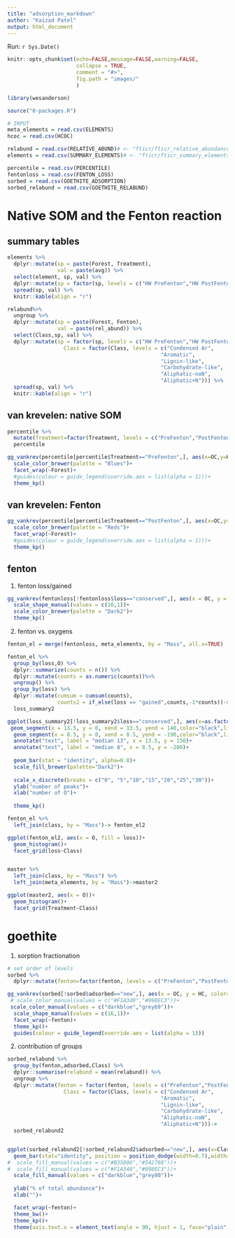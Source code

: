 ```yaml
---
title: "adsorption_markdown"
author: "Kaizad Patel"
output: html_document
---
```


Run: `r Sys.Date()`


```r
knitr::opts_chunk$set(echo=FALSE,message=FALSE,warning=FALSE,
                      collapse = TRUE,
                      comment = "#>",
                      fig.path = "images/"
                      )

library(wesanderson)
```

```r
source("0-packages.R")

# INPUT
meta_elements = read.csv(ELEMENTS)
hcoc = read.csv(HCOC)

relabund = read.csv(RELATIVE_ABUND)# <- "fticr/fticr_relative_abundance.csv"
elements = read.csv(SUMMARY_ELEMENTS)# <- "fticr/fticr_summary_elements.csv"

percentile = read.csv(PERCENTILE)
fentonloss = read.csv(FENTON_LOSS)
sorbed = read.csv(GOETHITE_ADSORPTION)
sorbed_relabund = read.csv(GOETHITE_RELABUND)
```

# Native SOM and the Fenton reaction
## summary tables
```r

elements %>% 
  dplyr::mutate(sp = paste(Forest, Treatment),
                val = paste(avg)) %>% 
  select(element, sp, val) %>% 
  dplyr::mutate(sp = factor(sp, levels = c("HW PreFenton","HW PostFenton", "SW PreFenton", "SW PostFenton"))) %>% 
  spread(sp, val) %>% 
  knitr::kable(align = "r")

relabund%>% 
  ungroup %>% 
  dplyr::mutate(sp = paste(Forest, Fenton),
                val = paste(rel_abund)) %>% 
  select(Class,sp, val) %>% 
  dplyr::mutate(sp = factor(sp, levels = c("HW PreFenton","HW PostFenton", "SW PreFenton", "SW PostFenton")), 
                  Class = factor(Class, levels = c("Condensed Ar",
                                                 "Aromatic",
                                                 "Lignin-like",
                                                 "Carbohydrate-like",
                                                 "Aliphatic-noN",
                                                 "Aliphatic+N"))) %>% 
  spread(sp, val) %>% 
  knitr::kable(align = "r")
```


## van krevelen: native SOM

```r
percentile %>% 
  mutate(Treatment=factor(Treatment, levels = c("PreFenton","PostFenton")))->
  percentile

gg_vankrev(percentile[percentile$Treatment=="PreFenton",], aes(x=OC,y=HC,color=perc))+
  scale_color_brewer(palette = "Blues")+
  facet_wrap(~Forest)+
  #guides(colour = guide_legend(override.aes = list(alpha = 1)))+
  theme_kp()

```

## van krevelen: Fenton

```r
gg_vankrev(percentile[percentile$Treatment=="PostFenton",], aes(x=OC,y=HC,color=perc))+
  scale_color_brewer(palette = "Reds")+
  facet_wrap(~Forest)+
  #guides(colour = guide_legend(override.aes = list(alpha = 1)))+
  theme_kp()

```



## fenton 

1. fenton loss/gained
```r

gg_vankrev(fentonloss[!fentonloss$loss=="conserved",], aes(x = OC, y = HC, color = loss, shape=loss))+
  scale_shape_manual(values = c(16,1))+
  scale_color_brewer(palette = "Dark2")+
  theme_kp()
```


2. fenton vs. oxygens

```r
fenton_el = merge(fentonloss, meta_elements, by = "Mass", all.x=TRUE)

fenton_el %>% 
  group_by(loss,O) %>% 
  dplyr::summarize(counts = n()) %>% 
  dplyr::mutate(counts = as.numeric(counts))%>% 
  ungroup() %>% 
  group_by(loss) %>% 
  dplyr::mutate(cumsum = cumsum(counts),
                counts2 = if_else(loss == "gained",counts,-1*counts))->
  loss_summary2

ggplot(loss_summary2[!loss_summary2$loss=="conserved",], aes(x=as.factor(O), y=counts2, fill = loss))+
 geom_segment(x = 13.5, y = 0, xend = 13.5, yend = 140,color="black",linetype="longdash")+
  geom_segment(x = 8.5, y = 0, xend = 8.5, yend = -190,color="black",linetype="longdash")+
  annotate("text", label = "median 13", x = 13.5, y = 150)+ 
  annotate("text", label = "median 8", x = 8.5, y = -200)+
  
  geom_bar(stat = "identity", alpha=0.8)+
  scale_fill_brewer(palette="Dark2")+
  
  scale_x_discrete(breaks = c("0", "5","10","15","20","25","30"))+
  ylab("number of peaks")+
  xlab("number of O")+
  
  theme_kp()

```

```r
fenton_el %>% 
  left_join(class, by = "Mass")-> fenton_el2

ggplot(fenton_el2, aes(x = O, fill = loss))+
  geom_histogram()+
  facet_grid(loss~Class)


master %>% 
  left_join(class, by = "Mass") %>% 
  left_join(meta_elements, by = "Mass")->master2

ggplot(master2, aes(x = O))+
  geom_histogram()+
  facet_grid(Treatment~Class)


```


# goethite

1. sorption fractionation

```r
# set order of levels
sorbed %>% 
  dplyr::mutate(fenton=factor(fenton, levels = c("PreFenton","PostFenton")))->sorbed

gg_vankrev(sorbed[!sorbed$adsorbed=="new",], aes(x = OC, y = HC, color=adsorbed, shape = adsorbed))+
 # scale_color_manual(values = c("#F1A340","#998EC3"))+
 scale_color_manual(values = c("darkblue","grey69"))+
  scale_shape_manual(values = c(16,1))+
  facet_wrap(~fenton)+
  theme_kp()+
  guides(colour = guide_legend(override.aes = list(alpha = 1)))


```

2. contribution of groups
```r
sorbed_relabund %>% 
  group_by(fenton,adsorbed,Class) %>% 
  dplyr::summarise(relabund = mean(relabund)) %>% 
  ungroup %>% 
  dplyr::mutate(fenton = factor(fenton, levels = c("PreFenton","PostFenton")), 
                  Class = factor(Class, levels = c("Condensed Ar",
                                                 "Aromatic",
                                                 "Lignin-like",
                                                 "Carbohydrate-like",
                                                 "Aliphatic-noN",
                                                 "Aliphatic+N")))->
  sorbed_relabund2


ggplot(sorbed_relabund2[!sorbed_relabund2$adsorbed=="new",], aes(x=Class, y=relabund, fill=adsorbed))+
  geom_bar(stat="identity", position = position_dodge(width=0.7),width=0.5, alpha=0.8,color="black",size=0.7)+
#  scale_fill_manual(values = c("#B35806","#542788"))+
#  scale_fill_manual(values = c("#F1A340","#998EC3"))+
  scale_fill_manual(values = c("darkblue","grey80"))+
  
  ylab("% of total abundance")+
  xlab("")+

  facet_wrap(~fenton)+
  theme_bw()+
  theme_kp()+
  theme(axis.text.x = element_text(angle = 90, hjust = 1, face="plain", size = 12))

```
